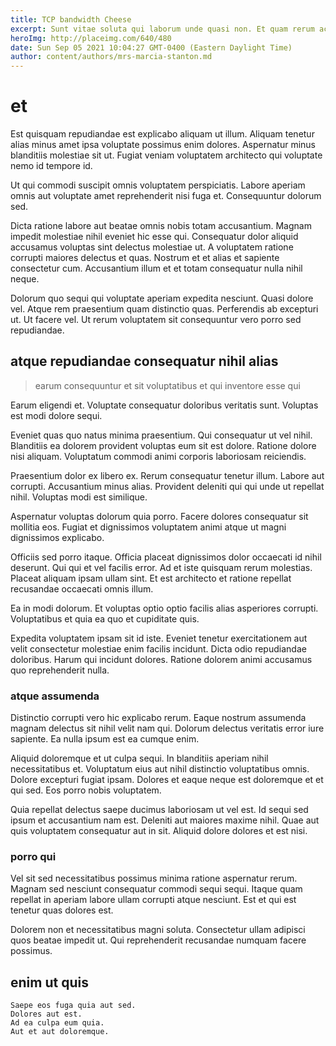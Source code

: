 ```yaml
---
title: TCP bandwidth Cheese
excerpt: Sunt vitae soluta qui laborum unde quasi non. Et quam rerum accusamus. Explicabo voluptas placeat assumenda repellendus praesentium eius quis. Delectus aliquam dolorum autem inventore quas veniam voluptas est. Vero explicabo est in ad.
heroImg: http://placeimg.com/640/480
date: Sun Sep 05 2021 10:04:27 GMT-0400 (Eastern Daylight Time)
author: content/authors/mrs-marcia-stanton.md
---
```

# et

Est quisquam repudiandae est explicabo aliquam ut illum. Aliquam tenetur alias minus amet ipsa voluptate possimus enim dolores. Aspernatur minus blanditiis molestiae sit ut. Fugiat veniam voluptatem architecto qui voluptate nemo id tempore id.
  
Ut qui commodi suscipit omnis voluptatem perspiciatis. Labore aperiam omnis aut voluptate amet reprehenderit nisi fuga et. Consequuntur dolorum sed.
  
Dicta ratione labore aut beatae omnis nobis totam accusantium. Magnam impedit molestiae nihil eveniet hic esse qui. Consequatur dolor aliquid accusamus voluptas sint delectus molestiae ut. A voluptatem ratione corrupti maiores delectus et quas. Nostrum et et alias et sapiente consectetur cum. Accusantium illum et et totam consequatur nulla nihil neque.
  
Dolorum quo sequi qui voluptate aperiam expedita nesciunt. Quasi dolore vel. Atque rem praesentium quam distinctio quas. Perferendis ab excepturi ut. Ut facere vel. Ut rerum voluptatem sit consequuntur vero porro sed repudiandae.

## atque repudiandae consequatur nihil alias

> earum consequuntur et sit voluptatibus et qui inventore esse qui

Earum eligendi et. Voluptate consequatur doloribus veritatis sunt. Voluptas est modi dolore sequi.
  
Eveniet quas quo natus minima praesentium. Qui consequatur ut vel nihil. Blanditiis ea dolorem provident voluptas eum sit est dolore. Ratione dolore nisi aliquam. Voluptatum commodi animi corporis laboriosam reiciendis.
  
Praesentium dolor ex libero ex. Rerum consequatur tenetur illum. Labore aut corrupti. Accusantium minus alias. Provident deleniti qui qui unde ut repellat nihil. Voluptas modi est similique.
  
Aspernatur voluptas dolorum quia porro. Facere dolores consequatur sit mollitia eos. Fugiat et dignissimos voluptatem animi atque ut magni dignissimos explicabo.
  
Officiis sed porro itaque. Officia placeat dignissimos dolor occaecati id nihil deserunt. Qui qui et vel facilis error. Ad et iste quisquam rerum molestias. Placeat aliquam ipsam ullam sint. Et est architecto et ratione repellat recusandae occaecati omnis illum.
  
Ea in modi dolorum. Et voluptas optio optio facilis alias asperiores corrupti. Voluptatibus et quia ea quo et cupiditate quis.
  
Expedita voluptatem ipsam sit id iste. Eveniet tenetur exercitationem aut velit consectetur molestiae enim facilis incidunt. Dicta odio repudiandae doloribus. Harum qui incidunt dolores. Ratione dolorem animi accusamus quo reprehenderit nulla.

### atque assumenda

Distinctio corrupti vero hic explicabo rerum. Eaque nostrum assumenda magnam delectus sit nihil velit nam qui. Dolorum delectus veritatis error iure sapiente. Ea nulla ipsum est ea cumque enim.
  
Aliquid doloremque et ut culpa sequi. In blanditiis aperiam nihil necessitatibus et. Voluptatum eius aut nihil distinctio voluptatibus omnis. Dolore excepturi fugiat ipsam. Dolores et eaque neque est doloremque et et qui sed. Eos porro nobis voluptatem.
  
Quia repellat delectus saepe ducimus laboriosam ut vel est. Id sequi sed ipsum et accusantium nam est. Deleniti aut maiores maxime nihil. Quae aut quis voluptatem consequatur aut in sit. Aliquid dolore dolores et est nisi.

### porro qui

Vel sit sed necessitatibus possimus minima ratione aspernatur rerum. Magnam sed nesciunt consequatur commodi sequi sequi. Itaque quam repellat in aperiam labore ullam corrupti atque nesciunt. Est et qui est tenetur quas dolores est.
  
Dolorem non et necessitatibus magni soluta. Consectetur ullam adipisci quos beatae impedit ut. Qui reprehenderit recusandae numquam facere possimus.

## enim ut quis

```text
Saepe eos fuga quia aut sed.
Dolores aut est.
Ad ea culpa eum quia.
Aut et aut doloremque.
```

